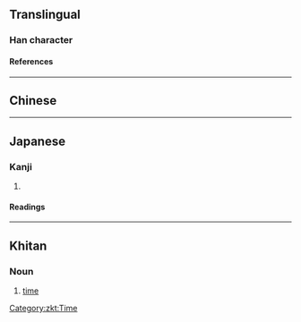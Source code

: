 {{character info}}
==Translingual==

===Han character===
{{Han char|rn=41|rad=寸|as=05|sn=8|four=|canj=SRDI|ids=⿰叵寸}}

====References====
{{Han ref|kx=0294.050|dkj=07422|dj=0581.190|hdz=10504.080|uh=5C00}}

----

==Chinese==
{{zh-see|叵}}

----

==Japanese==

===Kanji===
{{ja-kanji|grade=|rs=寸05}}

# {{alt form|ja|叵}}

====Readings====
{{ja-readings
|on=は
|kun=でき-ぬ
}}

----

==Khitan==

===Noun===
{{head|zkt|noun|tr=po}}

# [[time]]

[[Category:zkt:Time]]